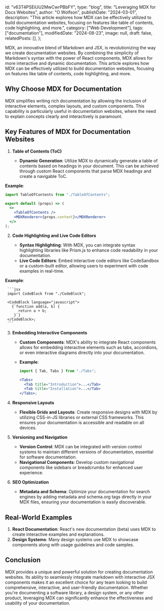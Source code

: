   id: "v63T4PSEiUU2MwCwrPBbFY",
  type: "blog",
  title: "Leveraging MDX for Docs Websites",
  author: "O Wolfson",
  publishDate: "2024-03-01",
  description:
    "This article explores how MDX can be effectively utilized to build documentation websites, focusing on features like table of contents, code highlighting, and more.",
  category: ["Web Development"],
  tags: ["documentation"],
  modifiedDate: "2024-08-23",
  image: null,
  draft: false,
  relatedPosts: [],
};

MDX, an innovative blend of Markdown and JSX, is revolutionizing the way we create documentation websites. By combining the simplicity of Markdown's syntax with the power of React components, MDX allows for more interactive and dynamic documentation. This article explores how MDX can be effectively utilized to build documentation websites, focusing on features like table of contents, code highlighting, and more.

## Why Choose MDX for Documentation

MDX simplifies writing rich documentation by allowing the inclusion of interactive elements, complex layouts, and custom components. This capability is particularly useful in documentation websites, where the need to explain concepts clearly and interactively is paramount.

## Key Features of MDX for Documentation Websites

1. **Table of Contents (ToC)**

   - **Dynamic Generation**: Utilize MDX to dynamically generate a table of contents based on headings in your document. This can be achieved through custom React components that parse MDX headings and create a navigable ToC.

**Example**:

```jsx
import TableOfContents from "./TableOfContents";

export default (props) => (
  <>
    <TableOfContents />
    <MDXRenderer>{props.content}</MDXRenderer>
  </>
);
```

2. **Code Highlighting and Live Code Editors**

   - **Syntax Highlighting**: With MDX, you can integrate syntax highlighting libraries like Prism.js to enhance code readability in your documentation.
   - **Live Code Editors**: Embed interactive code editors like CodeSandbox or a custom-built editor, allowing users to experiment with code examples in real-time.

**Example**:

     ```jsx
     import CodeBlock from "./CodeBlock";

     <CodeBlock language="javascript">
       {`function add(a, b) {
          return a + b;
        }`}
     </CodeBlock>;
     ```

3. **Embedding Interactive Components**

   - **Custom Components**: MDX's ability to integrate React components allows for embedding interactive elements such as tabs, accordions, or even interactive diagrams directly into your documentation.
   - **Example**:

     ```jsx
     import { Tab, Tabs } from "./Tabs";

     <Tabs>
       <Tab title="Introduction">...</Tab>
       <Tab title="Installation">...</Tab>
     </Tabs>;
     ```

4. **Responsive Layouts**

   - **Flexible Grids and Layouts**: Create responsive designs with MDX by utilizing CSS-in-JS libraries or external CSS frameworks. This ensures your documentation is accessible and readable on all devices.

5. **Versioning and Navigation**

   - **Version Control**: MDX can be integrated with version control systems to maintain different versions of documentation, essential for software documentation.
   - **Navigational Components**: Develop custom navigational components like sidebars or breadcrumbs for enhanced user experience.

6. **SEO Optimization**

   - **Metadata and Schema**: Optimize your documentation for search engines by adding metadata and schema.org tags directly in your MDX files, ensuring your documentation is easily discoverable.

## Real-World Examples

1. **React Documentation**: React's new documentation (beta) uses MDX to create interactive examples and explanations.
2. **Design Systems**: Many design systems use MDX to showcase components along with usage guidelines and code samples.

## Conclusion

MDX provides a unique and powerful solution for creating documentation websites. Its ability to seamlessly integrate markdown with interactive JSX components makes it an excellent choice for any team looking to build comprehensive, interactive, and user-friendly documentation. Whether you're documenting a software library, a design system, or any other product, leveraging MDX can significantly enhance the effectiveness and usability of your documentation.
